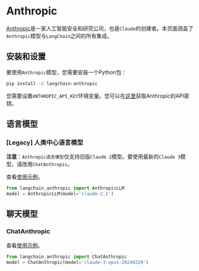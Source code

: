 # Anthropic

[Anthropic](https://www.anthropic.com/)是一家人工智能安全和研究公司，也是`Claude`的创建者。本页面涵盖了`Anthropic`模型与`LangChain`之间的所有集成。

## 安装和设置

要使用`Anthropic`模型，您需要安装一个Python包：

```bash
pip install -U langchain-anthropic
```

您需要设置`ANTHROPIC_API_KEY`环境变量。您可以在[这里](https://console.anthropic.com/settings/keys)获取Anthropic的API密钥。

## 语言模型

### [Legacy] 人类中心语言模型

**注意**：`Anthropic语言模型`仅支持旧版`Claude 2`模型。要使用最新的`Claude 3`模型，请改用`ChatAnthropic`。

查看[使用示例](/docs/integrations/llms/anthropic)。

```python
from langchain_anthropic import AnthropicLLM
model = AnthropicLLM(model='claude-2.1')
```

## 聊天模型

### ChatAnthropic

查看[使用示例](/docs/integrations/chat/anthropic)。

```python
from langchain_anthropic import ChatAnthropic
model = ChatAnthropic(model='claude-3-opus-20240229')
```